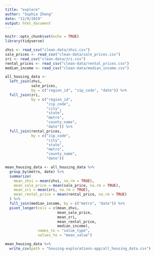 ```yaml
---
title: "explore"
author: "Sophia Zheng"
date: "12/9/2019"
output: html_document
---
```


```r
knitr::opts_chunk$set(echo = TRUE)
library(tidyverse)

zhvi <- read_csv("clean-data/zhvi.csv")
sale_prices <- read_csv("clean-data/sale_prices.csv")
zri <- read_csv("clean-data/zri.csv")
rental_prices <- read_csv("clean-data/rental_prices.csv")
median_income <- read_csv("clean-data/median_income.csv")
```

```r
all_housing_data <-
  left_join(zhvi, 
            sale_prices, 
            by = c("region_id", "zip_code", "date")) %>% 
  full_join(zri, 
            by = c("region_id", 
                   "zip_code", 
                   "city", 
                   "state", 
                   "metro", 
                   "county_name", 
                   "date")) %>%
  full_join(rental_prices, 
            by = c("zip_code", 
                   "city", 
                   "state", 
                   "metro", 
                   "county_name", 
                   "date"))

mean_housing_data <- all_housing_data %>%
  group_by(metro, date) %>%
  summarize(
    mean_zhvi = mean(zhvi, na.rm = TRUE),
    mean_sale_price = mean(sale_price, na.rm = TRUE),
    mean_zri = mean(zri, na.rm = TRUE),
    mean_rental_price = mean(rental_price, na.rm = TRUE)
  ) %>% 
  full_join(median_income, by = c("metro", "date")) %>% 
  pivot_longer(cols = c(mean_zhvi, 
                        mean_sale_price, 
                        mean_zri, 
                        mean_rental_price, 
                        median_income),
               names_to = "value_type",
               values_to = "mean_value")
```

```r
mean_housing_data %>% 
  write_csv(path = "housing-explorations-app/all_housing_data.csv")
```

